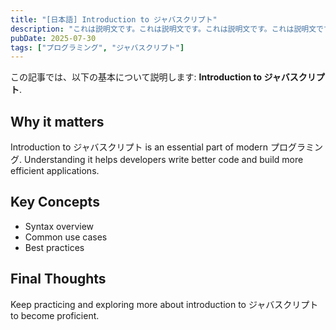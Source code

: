 ```yaml
---
title: "[日本語] Introduction to ジャバスクリプト"
description: "これは説明文です。これは説明文です。これは説明文です。これは説明文です。これは説明文です。これは説明文です。これは説明文です。これは説明文です。これは説明文です。これは説明文です。これは説明文です。これは説明文です。これは説明文です。"
pubDate: 2025-07-30
tags: ["プログラミング", "ジャバスクリプト"]
---
```


この記事では、以下の基本について説明します: **Introduction to ジャバスクリプト**.

## Why it matters

Introduction to ジャバスクリプト is an essential part of modern プログラミング. Understanding it helps developers write better code and build more efficient applications.

## Key Concepts

- Syntax overview
- Common use cases
- Best practices

## Final Thoughts

Keep practicing and exploring more about introduction to ジャバスクリプト to become proficient.
